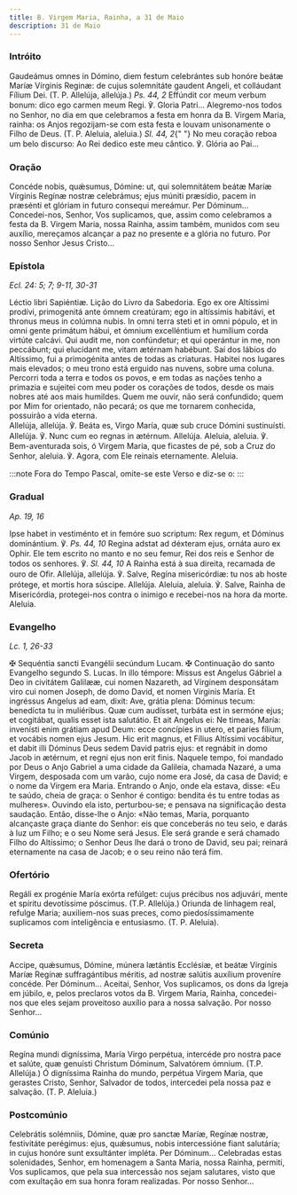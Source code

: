 ```yaml
---
title: B. Virgem Maria, Rainha, a 31 de Maio
description: 31 de Maio
---
```


### Intróito

<div class="side-by-side not-content">
  <span>
    Gaudeámus omnes in Dómino, diem festum celebrántes sub honóre beátæ Maríæ
    Vírginis Reginæ: de cujus solemnitáte gaudent Angeli, et colláudant Fílium
    Dei. (T. P. Allelúja, allelúja.) <em>Ps. 44, 2</em> Effúndit cor meum verbum
    bonum: dico ego carmen meum Regi. ℣. Gloria Patri...
  </span>
  <span>
    Alegremo-nos todos no Senhor, no dia em que celebramos a festa em honra da
    B. Virgem Maria, rainha: os Anjos regozijam-se com esta festa e louvam
    unisonamente o Filho de Deus. (T. P. Aleluia, aleluia.) <em>Sl. 44, 2</em>{" "}
    No meu coração reboa um belo discurso: Ao Rei dedico este meu cântico. ℣.
    Glória ao Pai...
  </span>
</div>

### Oração

<div class="side-by-side not-content">
  <span>
    Concéde nobis, quǽsumus, Dómine: ut, qui solemnitátem beátæ Maríæ Vírginis
    Regínæ nostræ celebrámus; ejus múniti præsídio, pacem in præsénti et glóriam
    in futuro consequi mereámur. Per Dóminum...
  </span>
  <span>
    Concedei-nos, Senhor, Vos suplicamos, que, assim como celebramos a festa da
    B. Virgem Maria, nossa Rainha, assim também, munidos com seu auxílio,
    mereçamos alcançar a paz no presente e a glória no futuro. Por nosso Senhor
    Jesus Cristo...
  </span>
</div>

### Epístola

<em>Ecl. 24: 5; 7; 9-11, 30-31</em>

<div class="side-by-side not-content">
  <span>Léctio libri Sapiéntiæ.</span>
  <span>Lição do Livro da Sabedoria.</span>
  <span>
    Ego ex ore Altíssimi prodívi, primogenitá ante ómnem creatúram; ego in
    altíssimis habitávi, et thronus meus in colúmna nubis. In omni terra steti
    et in omni pópulo, et in omni gente primátum hábui, et ómnium excelléntium
    et humílium corda virtúte calcávi. Qui audit me, non confúndetur; et qui
    operántur in me, non peccábunt; qui elucídant me, vitam ætérnam habébunt.
  </span>
  <span>
    Saí dos lábios do Altíssimo, fui a primogénita antes de todas as criaturas.
    Habitei nos lugares mais elevados; o meu trono está erguido nas nuvens,
    sobre uma coluna. Percorri toda a terra e todos os povos, e em todas as
    nações tenho a primazia e sujeitei com meu poder os corações de todos, desde
    os mais nobres até aos mais humildes. Quem me ouvir, não será confundido;
    quem por Mim for orientado, não pecará; os que me tornarem conhecida,
    possuirão a vida eterna.
  </span>
</div>

<div class="side-by-side not-content">
  <span>
    Allelúja, allelúja. ℣. Beáta es, Virgo María, quæ sub cruce Dómini
    sustinuísti. Allelúja. ℣. Nunc cum eo regnas in ætérnum. Allelúja.
  </span>
  <span>
    Aleluia, aleluia. ℣. Bem-aventurada sois, ó Virgem Maria, que ficastes de
    pé, sob a Cruz do Senhor, aleluia. ℣. Agora, com Ele reinais eternamente.
    Aleluia.
  </span>
</div>

:::note
Fora do Tempo Pascal, omite-se este Verso e diz-se o:
:::

### Gradual

<em>Ap. 19, 16</em>

<div class="side-by-side not-content">
  <span>
    Ipse habet in vestiménto et in femóre suo scriptum: Rex regum, et Dóminus
    dominántium. ℣. <em>Ps. 44, 10</em> Regina adstat ad déxteram ejus, ornáta
    auro ex Ophir.
  </span>
  <span>
    Ele tem escrito no manto e no seu femur, Rei dos reis e Senhor de todos os
    senhores. ℣. <em>Sl. 44, 10</em> A Rainha está à sua direita, recamada de
    ouro de Ofir.
  </span>
  <span>
    Allelúja, allelúja. ℣. Salve, Regína misericórdiæ: tu nos ab hoste prótege,
    et mortis hora súscipe. Allelúja.
  </span>
  <span>
    Aleluia, aleluia. ℣. Salve, Rainha de Misericórdia, protegei-nos contra o
    inimigo e recebei-nos na hora da morte. Aleluia.
  </span>
</div>

### Evangelho

<em>Lc. 1, 26-33</em>

<div class="side-by-side not-content">
  <span>
    <span class="text-red-500">✠</span> Sequéntia sancti Evangélii secúndum
    Lucam.
  </span>
  <span>
    <span class="text-red-500">✠</span> Continuação do santo Evangelho segundo
    S. Lucas.
  </span>
  <span>
    In illo témpore: Missus est Angelus Gábriel a Deo in civitátem Galilææ, cui
    nomen Nazareth, ad Vírginem desponsátam viro cui nomen Joseph, de domo
    David, et nomen Vírginis María. Et ingréssus Angelus ad eam, dixit: Ave,
    grátia plena: Dóminus tecum: benedícta tu in muliéribus. Quæ cum audísset,
    turbáta est in sermóne ejus; et cogitábat, qualis esset ista salutátio. Et
    ait Angelus ei: Ne timeas, María: invenísti enim grátiam apud Deum: ecce
    concípies in utero, et paries fílium, et vocábis nomen ejus Jesum. Hic erit
    magnus, et Fílius Altíssimi vocábitur, et dabit illi Dóminus Deus sedem
    David patris ejus: et regnábit in domo Jacob in ætérnum, et regni ejus non
    erit finis.
  </span>
  <span>
    Naquele tempo, foi mandado por Deus o Anjo Gabriel a uma cidade da Galileia,
    chamada Nazaré, a uma Virgem, desposada com um varão, cujo nome era José, da
    casa de David; e o nome da Virgem era Maria. Entrando o Anjo, onde ela
    estava, disse: «Eu te saúdo, cheia de graça: o Senhor é contigo: bendita és
    tu entre todas as mulheres». Ouvindo ela isto, perturbou-se; e pensava na
    significação desta saudação. Então, disse-lhe o Anjo: «Não temas, Maria,
    porquanto alcançaste graça diante do Senhor: eis que conceberás no teu seio,
    e darás à luz um Filho; e o seu Nome será Jesus. Ele será grande e será
    chamado Filho do Altíssimo; o Senhor Deus lhe dará o trono de David, seu
    pai; reinará eternamente na casa de Jacob; e o seu reino não terá fim.
  </span>
</div>

### Ofertório

<div class="side-by-side not-content">
  <span>
    Regáli ex progénie María exórta refúlget: cujus précibus nos adjuvári, mente
    et spíritu devotíssime póscimus. (T.P. Allelúja.)
  </span>
  <span>
    Oriunda de linhagem real, refulge Maria; auxiliem-nos suas preces, como
    piedosíssimamente suplicamos com inteligência e entusiasmo. (T. P. Aleluia).
  </span>
</div>

### Secreta

<div class="side-by-side not-content">
  <span>
    Accipe, quǽsumus, Dómine, múnera lætántis Ecclésiæ, et beátæ Vírginis Maríæ
    Regínæ suffragántibus méritis, ad nostræ salútis auxílium proveníre concéde.
    Per Dóminum...
  </span>
  <span>
    Aceitai, Senhor, Vos suplicamos, os dons da Igreja em júbilo, e, pelos
    preclaros votos da B. Virgem Maria, Rainha, concedei-nos que eles sejam
    proveitoso auxílio para a nossa salvação. Por nosso Senhor...
  </span>
</div>

### Comúnio

<div class="side-by-side not-content">
  <span>
    Regína mundi digníssima, María Virgo perpétua, intercéde pro nostra pace et
    salúte, quæ genuísti Christum Dóminum, Salvatórem ómnium. (T.P. Allelúja.)
  </span>
  <span>
    Ó digníssima Rainha do mundo, perpétua Virgem Maria, que gerastes Cristo,
    Senhor, Salvador de todos, intercedei pela nossa paz e salvação. (T. P.
    Aleluia.)
  </span>
</div>

### Postcomúnio

<div class="side-by-side not-content">
  <span>
    Celebrátis solémniis, Dómine, quæ pro sanctæ Maríæ, Regínæ nostræ,
    festivitáte perégimus: ejus, quǽsumus, nobis intercessióne fiant salutária;
    in cujus honóre sunt exsultánter impléta. Per Dóminum...
  </span>
  <span>
    Celebradas estas solenidades, Senhor, em homenagem a Santa Maria, nossa
    Rainha, permiti, Vos suplicamos, que pela sua intercessão nos sejam
    salutares, visto que com exultação em sua honra foram realizadas. Por nosso
    Senhor...
  </span>
</div>
